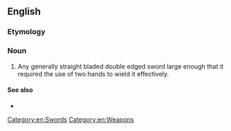 ==English==

===Etymology===
{{compound|en|great|sword}}

===Noun===
{{en-noun}}

# Any generally straight bladed double edged sword large enough that it required the use of two hands to wield it effectively.

====See also====
* {{pedialite}}

[[Category:en:Swords]]
[[Category:en:Weapons]]